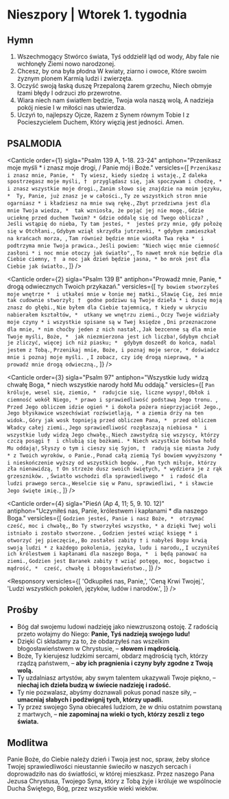 # Nieszpory | Wtorek 1. tygodnia

<OpeningVersicle />

## Hymn

1. Wszechmogący Stwórco świata,
   Tyś oddzielił ląd od wody,
   Aby fale nie wchłonęły
   Ziemi nowo narodzonej.
2. Chcesz, by ona była płodna
   W kwiaty, ziarno i owoce,
   Które swoim żyznym plonem
   Karmią ludzi i zwierzęta.
3. Oczyść swoją łaską duszę
   Przepaloną żarem grzechu,
   Niech obmyje łzami błędy
   I odrzuci zło przewrotne.
4. Wiara niech nam światłem będzie,
   Twoja wola naszą wolą,
   A nadzieja pokój niesie
   I w miłości nas utwierdza.
5. Uczyń to, najlepszy Ojcze,
   Razem z Synem równym Tobie
   I z Pocieszycielem Duchem,
   Który więzią jest jedności. Amen.

## PSALMODIA

<Canticle
  order={1}
  sigla="Psalm 139 A, 1-18. 23-24"
  antiphon="Przenikasz moje myśli * i znasz moje drogi, / Panie mój i Boże."
  versicles={[
    `Przenikasz i znasz mnie, Panie, * 
Ty wiesz, kiedy siedzę i wstaję.`,
    `Z daleka spostrzegasz moje myśli, † 
przyglądasz się, jak spoczywam i chodzę, * 
i znasz wszystkie moje drogi.`,
    `Zanim słowo się znajdzie na moim języku, * 
Ty, Panie, już znasz je w całości.`,
    `Ty ze wszystkich stron mnie ogarniasz *
i kładziesz na mnie swą rękę.`,
    `Zbyt przedziwna jest dla mnie Twoja wiedza, * 
tak wzniosła, że pojąć jej nie mogę.`,
    `Gdzie ucieknę przed duchem Twoim? *
Gdzie oddalę się od Twego oblicza? `,
    `Jeśli wstąpię do nieba, Ty tam jesteś, * 
jesteś przy mnie, gdy położę się w Otchłani.`,
    `Gdybym wziął skrzydła jutrzenki, *
gdybym zamieszkał na krańcach morza, `,
    `Tam również będzie mnie wiodła Twa ręka * 
i podtrzyma mnie Twoja prawica.`,
    `Jeśli powiem: "Niech więc mnie ciemność zasłoni *
i noc mnie otoczy jak światło",`,
    `To nawet mrok nie będzie dla Ciebie ciemny, † 
a noc jak dzień będzie jasna, *
bo mrok jest dla Ciebie jak światło.`,
  ]}
/>

<Canticle
  order={2}
  sigla="Psalm 139 B"
  antiphon="Prowadź mnie, Panie, * drogą odwiecznych Twoich przykazań."
  versicles={[
    `Ty bowiem stworzyłeś moje wnętrze * 
i utkałeś mnie w łonie mej matki.`,
    `Sławię Cię, żeś mnie tak cudownie stworzył; † 
godne podziwu są Twoje dzieła *
i duszę moją znasz do głębi.`,
    `Nie byłem dla Ciebie tajemnicą, †
kiedy w ukryciu nabierałem kształtów, * 
utkany we wnętrzu ziemi.`,
    `Oczy Twoje widziały moje czyny *
i wszystkie spisane są w Twej księdze `,
    `Dni przeznaczone dla mnie, *
nim choćby jeden z nich nastał.`,
    `Jak bezcenne są dla mnie Twoje myśli, Boże, * 
jak niezmierzona jest ich liczba!`,
    `Gdybym chciał je zliczyć, więcej ich niż piasku; * 
gdybym doszedł do końca, nadal jestem z Tobą.`,
    `Przenikaj mnie, Boże, i poznaj moje serce, *
doświadcz mnie i poznaj moje myśli. `,
    `I zobacz, czy idę drogą nieprawą, *
a prowadź mnie drogą odwieczną.`,
  ]}
/>

<Canticle
  order={3}
  sigla="Psalm 97"
  antiphon="Wszystkie ludy widzą chwałę Boga, * niech wszystkie narody hołd Mu oddają."
  versicles={[
    `Pan króluje, wesel się, ziemio, * 
radujcie się, liczne wyspy!`,
    `Obłok i ciemność wokół Niego, *
prawo i sprawiedliwość podstawą Jego tronu. `,
    `Przed Jego obliczem idzie ogień *
i dokoła pożera nieprzyjaciół Jego.`,
    `Jego błyskawice wszechświat rozświetlają, *
a ziemia drży na ten widok.`,
    `Góry jak wosk topnieją przed obliczem Pana, * 
przed obliczem Władcy całej ziemi.`,
    `Jego sprawiedliwość rozgłaszają niebiosa * 
i wszystkie ludy widzą Jego chwałę.`,
    `Niech zawstydzą się wszyscy, którzy czczą posągi † 
i chlubią się bożkami. *
Niech wszystkie bóstwa hołd Mu oddają!`,
    `Słyszy o tym i cieszy się Syjon, † 
radują się miasta Judy *
z Twoich wyroków, o Panie.`,
    `Ponad całą ziemią Tyś bowiem wywyższony * 
i nieskończenie wyższy od wszystkich bogów. `,
    `Pan tych miłuje, którzy zła nienawidzą, †
On strzeże dusz swoich świętych, *
wydziera je z rąk grzeszników. `,
    `Światło wschodzi dla sprawiedliwego * 
i radość dla ludzi prawego serca.`,
    `Weselcie się w Panu, sprawiedliwi, *
i sławcie Jego święte imię.`,
  ]}
/>

<Canticle
  order={4}
  sigla="Pieśń (Ap 4, 11; 5, 9. 10. 12)"
  antiphon="Uczyniłeś nas, Panie, królestwem i kapłanami * dla naszego Boga."
  versicles={[
    `Godzien jesteś, Panie i nasz Boże, * 
otrzymać cześć, moc i chwałę,`,
    `Bo Ty stworzyłeś wszystko, *
a dzięki Twej woli istniało i zostało stworzone. `,
    `Godzien jesteś wziąć księgę *
i otworzyć jej pieczęcie,`,
    `Bo zostałeś zabity †
i nabyłeś Bogu krwią swoją ludzi *
z każdego pokolenia, języka, ludu i narodu,`,
    `I uczyniłeś ich królestwem i kapłanami dla naszego Boga, * 
i będą panować na ziemi.`,
    `Godzien jest Baranek zabity †
wziąć potęgę, moc, bogactwo i mądrość, * 
cześć, chwałę i błogosławieństwo.`,
  ]}
/>

<Passage
  sigla="Rz 3, 23-25a"
  passage="Wszyscy zgrzeszyli i pozbawieni są chwały Bożej, a dostępują usprawiedliwienia darmo, z Jego łaski, przez odkupienie, które jest w Chrystusie Jezusie. Jego ustanowił Bóg narzędziem przebłagania przez wiarę mocą Jego krwi.
"
/>

<Responsory
  versicles={[
    'Odkupiłeś nas, Panie,',
    'Ceną Krwi Twojej.',
    'Ludzi wszystkich pokoleń, języków, ludów i narodów.',
  ]}
/>

<Magnificat antiphon="Raduje się duch mój * w Bogu, Zbawicielu moim." />

## Prośby

- Bóg dał swojemu ludowi nadzieję jako niewzruszoną ostoję. Z radością przeto wołajmy do Niego: **Panie, Tyś nadzieją swojego ludu!**
- Dzięki Ci składamy za to, że obdarzyłeś nas wszelkim błogosławieństwem w Chrystusie, – **słowem i mądrością.**
- Boże, Ty kierujesz ludzkimi sercami, obdarz mądrością tych, którzy rządzą państwem, – **aby ich pragnienia i czyny były zgodne z Twoją wolą.**
- Ty uzdalniasz artystów, aby swym talentem ukazywali Twoje piękno, – **niechaj ich dzieła budzą w świecie nadzieję i radość.**
- Ty nie pozwalasz, abyśmy doznawali pokus ponad nasze siły, – **umacniaj słabych i podźwignij tych, którzy upadli.**
- Ty przez swojego Syna obiecałeś ludziom, że w dniu ostatnim powstaną z martwych, – **nie zapominaj na wieki o tych, którzy zeszli z tego świata.**

<CustomIntercessions />

<KyrieEleison />

<LordsPrayer />

## Modlitwa

Panie Boże, do Ciebie należy dzień i Twoja jest noc, spraw, żeby słońce Twojej sprawiedliwości nieustannie świeciło w naszych sercach i doprowadziło nas do światłości, w której mieszkasz. Przez naszego Pana Jezusa Chrystusa, Twojego Syna, który z Tobą żyje i króluje we wspólnocie Ducha Świętego, Bóg, przez wszystkie wieki wieków.

<Amen />

<BlessingAndConcludingVersicle />

<SalveRegina />

